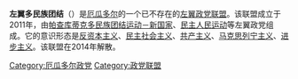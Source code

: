 {{Unreferenced|time=2022-04-12T11:54:34+00:00}}
'''左翼多民族团结'''（{{lang-es|Unidad Plurinacional de las Izquierdas}}）是[[厄瓜多尔|厄瓜多尔]]的一个已不存在的[[左翼|左翼]][[政党联盟|政党联盟]]。该联盟成立于2011年，由[[帕查库蒂克多民族团结运动－新国家|帕查库蒂克多民族团结运动－新国家]]、[[民主人民运动|民主人民运动]]等左翼政党组成。它的意识形态是[[反资本主义|反资本主义]]、[[民主社会主义|民主社会主义]]、[[共产主义|共产主义]]、[[马克思列宁主义|马克思列宁主义]]、[[进步主义|进步主义]]。该联盟在2014年解散。

{{厄瓜多爾小作品}}

[[Category:厄瓜多尔政党|Category:厄瓜多尔政党]]
[[Category:政党联盟|Category:政党联盟]]